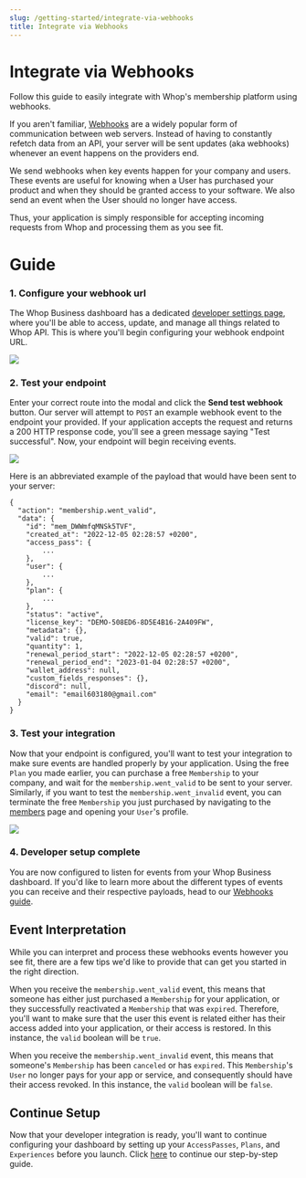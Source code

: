 ```yaml
---
slug: /getting-started/integrate-via-webhooks
title: Integrate via Webhooks
---
```



# Integrate via Webhooks

Follow this guide to easily integrate with Whop's membership platform using webhooks.

If you aren't familiar, [Webhooks](https://hookdeck.com/webhooks/guides/what-are-webhooks-how-they-work#what-is-a-webhook) are a widely popular form of communication between web servers. Instead of having to constantly refetch data from an API, your server will be sent updates (aka webhooks) whenever an event happens on the providers end.

We send webhooks when key events happen for your company and users. These events are useful for knowing when a User has purchased your product and when they should be granted access to your software. We also send an event when the User should no longer have access. 

Thus, your application is simply responsible for accepting incoming requests from Whop and processing them as you see fit.


# Guide

### 1. Configure your webhook url

The Whop Business dashboard has a dedicated [developer settings page](https://dash.whop.com/developer), where you'll be able to access, update, and manage all things related to Whop API. This is where you'll begin configuring your webhook endpoint URL.

![](https://i.imgur.com/VVpkNxX.png)

### 2. Test your endpoint

Enter your correct route into the modal and click the **Send test webhook** button. Our server will attempt to `POST` an example webhook event to the endpoint your provided. If your application accepts the request and returns a 200 HTTP response code, you'll see a green message saying "Test successful". Now, your endpoint will begin receiving events.

![](https://i.imgur.com/MzZKSyU.png)

Here is an abbreviated example of the payload that would have been sent to your server:

```
{
  "action": "membership.went_valid",
  "data": {
    "id": "mem_DWWmfqMNSk5TVF",
    "created_at": "2022-12-05 02:28:57 +0200",
    "access_pass": {
        ...
    },
    "user": {
        ...
    },
    "plan": {
        ...
    },
    "status": "active",
    "license_key": "DEMO-508ED6-8D5E4B16-2A409FW",
    "metadata": {},
    "valid": true,
    "quantity": 1,
    "renewal_period_start": "2022-12-05 02:28:57 +0200",
    "renewal_period_end": "2023-01-04 02:28:57 +0200",
    "wallet_address": null,
    "custom_fields_responses": {},
    "discord": null,
    "email": "email603180@gmail.com"
  }
}
```

### 3. Test your integration

Now that your endpoint is configured, you'll want to test your integration to make sure events are handled properly by your application. Using the free `Plan` you made earlier, you can purchase a free `Membership` to your company, and wait for the `membership.went_valid` to be sent to your server. Similarly, if you want to test the `membership.went_invalid` event, you can terminate the free `Membership` you just purchased by navigating to the [members](https://dash.whop.com/members) page and opening your `User`'s profile.

![](https://i.imgur.com/lNsrc3Q.png)

### 4. Developer setup complete 

You are now configured to listen for events from your Whop Business dashboard. If you'd like to learn more about the different types of events you can receive and their respective payloads, head to our [Webhooks guide](/webhooks).


## Event Interpretation

While you can interpret and process these webhooks events however you see fit, there are a few tips we'd like to provide that can get you started in the right direction.


When you receive the `membership.went_valid` event, this means that someone has either just purchased a `Membership` for your application, or they successfully reactivated a `Membership` that was `expired`.
Therefore, you'll want to make sure that the user this event is related either has their access added into your application, or their access is restored. In this instance, the `valid` boolean will be `true`.


When you receive the `membership.went_invalid` event, this means that someone's `Membership` has been `canceled` or has `expired`. This `Membership`'s `User` no longer pays for your app or service, and consequently should have their access revoked.
In this instance, the `valid` boolean will be `false`.


## Continue Setup

Now that your developer integration is ready, you'll want to continue configuring your dashboard by setting up your `AccessPasses`, `Plans`, and `Experiences` before you launch. Click [here](/getting-started/getting-started) to continue our step-by-step guide.